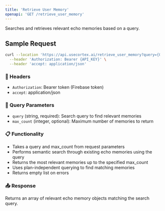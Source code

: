 ```yaml
---
title: 'Retrieve User Memory'
openapi: 'GET /retrieve_user_memory'
---
```


Searches and retrieves relevant echo memories based on a query.

## Sample Request

```bash
curl --location 'https://api.usecortex.ai/retrieve_user_memory?query={QUERY}&max_count={MAX_COUNT}' \
  --header 'Authorization: Bearer {API_KEY}' \
  --header 'accept: application/json'
```

### 🔐 Headers
- `Authorization`: Bearer token (Firebase token)
- `accept`: application/json

### 🧾 Query Parameters
- `query` (string, required): Search query to find relevant memories
- `max_count` (integer, optional): Maximum number of memories to return

### 📋 Functionality
- Takes a query and max_count from request parameters
- Performs semantic search through existing echo memories using the query
- Returns the most relevant memories up to the specified max_count
- Uses plan-independent querying to find matching memories
- Returns empty list on errors

### 📤 Response
Returns an array of relevant echo memory objects matching the search query. 